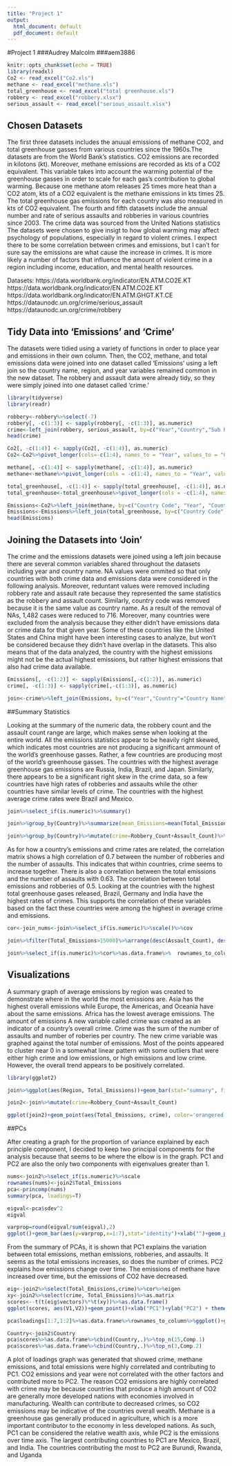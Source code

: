 ```yaml
---
title: "Project 1"
output:
  html_document: default
  pdf_document: default
---
```

#Project 1
###Audrey Malcolm
###aem3886

```r
knitr::opts_chunk$set(echo = TRUE)
library(readxl)
Co2 <- read_excel("Co2.xls")
methane <- read_excel("methane.xls")
total_greenhouse <- read_excel("total greenhouse.xls")
robbery <- read_excel("robbery.xlsx")
serious_assault <- read_excel("serious_assault.xlsx")
```

## Chosen Datasets

  The first three datasets includes the anuual emissions of methane CO2, and total greenhouse gasses from various countries since the 1960s.The datasets are from the World Bank's statistics. CO2 emissions are recorded in kilotons (kt). Moreover, methane emissions are recorded as kts of a CO2 equivalent. This variable takes into account the warming potential of the greenhouse gasses in order to scale for each gas's contribution to global warming. Because one methane atom releases 25 times more heat than a CO2 atom, kts of a CO2 equivalent is the methane emissions in kts times 25. The total greenhouse gas emissions for each country was also measured in kts of CO2 equivalent. The fourth and fifth datasets include the annual number and rate of serious assaults and robberies in various countries since 2003. The crime data was sourced from the United Nations statistics
  The datasets were chosen to give insigt to how global warming may affect psychology of populations, especially in regard to violent crimes. I expect there to be some correlation between crimes and emissions, but I can't for sure say the emissions are what cause the increase in crimes. It is more likely a number of factors that influence the amount of violent crime in a region including income, education, and mental health resources.


Datasets:
https://data.worldbank.org/indicator/EN.ATM.CO2E.KT
https://data.worldbank.org/indicator/EN.ATM.CO2E.KT
https://data.worldbank.org/indicator/EN.ATM.GHGT.KT.CE
https://dataunodc.un.org/crime/serious_assault
https://dataunodc.un.org/crime/robbery


## Tidy Data into 'Emissions' and 'Crime'
  The datasets were tidied using a variety of functions in order to place year and emissions in their own column. Then, the CO2, methane, and total emissions data were joined into one dataset called 'Emissions' using a left join so the country name, region, and year variables remained common in the new dataset. The robbery and assault data were already tidy, so they were simply joined into one dataset called 'crime.' 
  
```r

library(tidyverse)
library(readr)

robbery<-robbery%>%select(-7)
robbery[, -c(1:3)] <- sapply(robbery[, -c(1:3)], as.numeric)
crime<-left_join(robbery, serious_assault, by=c("Year","Country","Sub Region", "Region"))
head(crime)

Co2[, -c(1:4)] <- sapply(Co2[, -c(1:4)], as.numeric)
Co2<-Co2%>%pivot_longer(cols=-c(1:4), names_to = "Year", values_to = "CO2_Emissions")%>%select(-c(3:4))

methane[, -c(1:4)] <- sapply(methane[, -c(1:4)], as.numeric)
methane<-methane%>%pivot_longer(cols = -c(1:4), names_to = "Year", values_to = "Methane_Emissions")%>%select(-c(3:4))

total_greenhouse[, -c(1:4)] <- sapply(total_greenhouse[, -c(1:4)], as.numeric)
total_greenhouse<-total_greenhouse%>%pivot_longer(cols = -c(1:4), names_to = "Year", values_to = "Total_Emissions")%>%select(-c(3:4))

Emissions<-Co2%>%left_join(methane, by=c("Country Code", "Year", "Country Name"))
Emissions<-Emissions%>%left_join(total_greenhouse, by=c("Country Code", "Year","Country Name"))
head(Emissions)

```

## Joining the Datasets into 'Join'

  The crime and the emissions datasets were joined using a left join because there are several common variables shared throughout the datasets including year and country name. NA values were ommited so that only countries with both crime data and emissions data were considered in the following analysis. Moreover, reduntant values were removed including robbery rate and assault rate because they represented the same statistics as the robbery and assault count. Similarly, country code was removed because it is the same value as country name. 
  As a result of the removal of NAs, 1,482 cases were reduced to 716. Moreover, many countries were excluded from the analysis because they either didn't have emissions data or crime data for that given year. Some of these countries like the United States and China might have been interesting cases to analyze, but won't be considered because they didn't have overlap in the datasets. This also means that of the data analyzed, the country with the highest emissions might not be the actual highest emissions, but rather highest emissions that also had crime data available. 

```r

Emissions[, -c(1:2)] <- sapply(Emissions[,-c(1:2)], as.numeric)
crime[, -c(1:3)] <- sapply(crime[,-c(1:3)], as.numeric)

join<-crime%>%left_join(Emissions, by=c("Year","Country"="Country Name"))%>%na.omit%>%select(-6,-8,-9)

```


##Summary Statistics

  Looking at the summary of the numeric data, the robbery count and the assault count range are large, which makes sense when looking at the entire world. All the emissions statistics appear to be heavily right skewed, which indicates most countries are not producing a significant ammount of the world's greenhouse gasses. Rather, a few countries are producing most of the world's greenhouse gasses. The countries with the highest average greenhouse gas emissions are Russia, India, Brazil, and Japan. 
    Similarly, there appears to be a significant right skew in the crime data, so a few countries have high rates of robberies and assaults while the other countries have similar levels of crime. The countries with the highest average crime rates were Brazil and Mexico.
    
```R
join%>%select_if(is.numeric)%>%summary()

join%>%group_by(Country)%>%summarize(mean_Emissions=mean(Total_Emissions),sd(Total_Emissions))%>%arrange(desc(mean_Emissions))

join%>%group_by(Country)%>%mutate(crime=Robbery_Count+Assault_Count)%>%summarize(mean=mean(crime),sd(crime),n(), var(crime), median(crime), mode(crime), min(crime), max(crime), range=max(crime)-min(crime), cor(crime,Total_Emissions))%>%arrange(desc(mean))

```

  As for how a country's emissions and crime rates are related, the correlation matrix shows a high correlation of 0.7 between the number of robberies and the number of assaults. This indicates that within countries, crime seems to increase together. There is also a correlation between the total emissions and the number of assaults with 0.63. The correlation between total emissions and robberies of 0.5.
  Looking at the countries with the highest total greenhouse gases released, Brazil, Germany and India have the highest rates of crimes. This supports the correlation of these variables based on the fact these countries were among the highest in average crime and emissions.

```R
cor<-join_nums<-join%>%select_if(is.numeric)%>%scale()%>%cov

join%>%filter(Total_Emissions>15000)%>%arrange(desc(Assault_Count), desc(Robbery_Count))

join%>%select_if(is.numeric)%>%cor%>%as.data.frame%>%  rownames_to_column%>%pivot_longer(-1)%>%  ggplot(aes(rowname,name,fill=value))+geom_tile()+  geom_text(aes(label=round(value,2)))+  xlab("")+ylab("") +scale_fill_gradient2(low="black", high = "red") + theme(axis.text.x=element_text(angle=90))+ggtitle("Correlation Heat Map")

```
 
 

## Visualizations
  A summary graph of average emissions by region was created to demonstrate where in the world the most emissions are. Asia has the highest overall emissions while Europe, the Americas, and Oceania have about the same emissions. Africa has the lowest average emissions. The amount of emissions
  A new variable called crime was created as an indicator of a country's overall crime. Crime was the sum of the number of assaults and number of roberies per country. The new crime variable was graphed against the total number of emissions. Most of the points appeared to  cluster near 0 in a somewhat linear pattern with some outliers that were either high crime and low emissions, or high emissions and low crime. However, the overall trend appears to be positively correlated.   
```R
library(ggplot2)

join%>%ggplot(aes(Region, Total_Emissions))+geom_bar(stat="summary", fill="orangered")+labs(title="Emissions by Region", y="Average Total Emissions")+theme_classic()

join2<-join%>%mutate(crime=Robbery_Count+Assault_Count)

ggplot(join2)+geom_point(aes(Total_Emissions, crime), color='orangered')+coord_fixed()+labs(title="Crimes by Emission Level", x="Total Emissions", y="Total Crimes")+theme_minimal()+scale_x_continuous(breaks = round(seq(min(join2$Total_Emissions), max(join2$Total_Emissions), by = 1000000),1)) +scale_y_continuous(breaks = round(seq(min(join2$crime), max(join2$crime), by = 500000),1))


```


##PCs

  After creating a graph for the proportion of variance explained by each principle component, I decided to keep two principal components for the analysis because that seems to be where the elbow is in the graph. PC1 and PC2 are also the only two components with eigenvalues greater than 1. 
  
```R
nums<-join2%>%select_if(is.numeric)%>%scale
rownames(nums)<-join2$Total_Emissions
pca<-princomp(nums)
summary(pca, loadings=T)

eigval<-pca$sdev^2
eigval

varprop=round(eigval/sum(eigval),2)
ggplot()+geom_bar(aes(y=varprop,x=1:7),stat="identity")+xlab("")+geom_path(aes(y=varprop,x=1:7))+  geom_text(aes(x=1:7,y=varprop,label=round(varprop,2)),vjust=1,col="white",size=5)+  scale_y_continuous(breaks=seq(0,.6,.2),labels = scales::percent)+  scale_x_continuous(breaks=1:10)+theme_classic()+labs(y="Proportion of Variance", x="Principle Component Number", title="Proportion of Variance")
```
 
 From the summary of PCAs, it is shown that PC1 explains the variation between total emissions, methan emissions, robberies, and assaults. It seems as the total emissions increases, so does the number of crimes. PC2 explains how emissions change over time. The emissions of methane have increased over time, but the emissions of CO2 have decreased.
 
  
```R

eig<-join2%>%select(Total_Emissions,crime)%>%cor%>%eigen
xy<-join2%>%select(crime, Total_Emissions)%>%as.matrix
scores<--t(t(eig$vectors)%*%t(xy))%>%as.data.frame()
ggplot(scores, aes(V1,V2))+geom_point()+xlab("PC1")+ylab("PC2") + theme_classic()

pca$loadings[1:7,1:2]%>%as.data.frame%>%rownames_to_column%>%ggplot()+geom_hline(aes(yintercept=0),lty=2)+  geom_vline(aes(xintercept=0),lty=2)+ylab("PC2")+xlab("PC1")+  geom_segment(aes(x=0,y=0,xend=Comp.1,yend=Comp.2),arrow=arrow(),col="red")+  geom_label(aes(x=Comp.1*1.1,y=Comp.2*1.1,label=rowname))+ggtitle("Plot of Loadings")+theme_classic()

Country<-join2$Country
pca$scores%>%as.data.frame%>%cbind(Country,.)%>%top_n(15,Comp.1)
pca$scores%>%as.data.frame%>%cbind(Country,.)%>%top_n(3,Comp.2)


```
  A plot of loadings graph was generated that showed crime, methane emissions, and total emissions were highly correlated and contributing to PC1. CO2 emissions and year were not correlated with the other factors and contributed more to PC2. The reason CO2 emissions are highly correlated with crime may be because countries that produce a high amount of CO2 are generally more developed nations with economies involved in manufacturing. Wealth can contribute to decreased crimes, so CO2 emissions may be indicative of the countries overall wealth. Methane is a greenhouse gas generally produced in agriculture, which is a more important contributor to the economy in less developed nations. As such, PC1 can be considered the relative wealth axis, while PC2 is the emissions over time axis. 
  The largest contributing countries to PC1 are Mexico, Brazil, and India. The countries contributing the most to PC2 are Burundi, Rwanda, and Uganda
  
